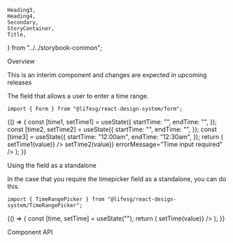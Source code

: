     Heading3,
    Heading4,
    Secondary,
    StoryContainer,
    Title,
} from "../../storybook-common";

<Meta title="Form/TimeRangePicker" component={Form.TimeRangePicker} />

<Title>Form.TimeRangePicker</Title>

<Secondary>Overview</Secondary>

<Alert type="warning">
    This is an interim component and changes are expected in upcoming releases
</Alert>

<br />

The field that allows a user to enter a time range.

```tsx
import { Form } from "@lifesg/react-design-system/form";
```

<Canvas>
    <Story name="TimeRangePicker">
        {() => {
            const [time1, setTime1] = useState({
                startTime: "",
                endTime: "",
            });
            const [time2, setTime2] = useState({
                startTime: "",
                endTime: "",
            });
            const [time3] = useState({
                startTime: "12:00am",
                endTime: "12:30am",
            });
            return (
                <StoryContainer>
                    <Container>
                        <Form.TimeRangePicker
                            label="This is a time range picker"
                            value={time1}
                            onChange={(value) => setTime1(value)}
                        />
                        <Form.TimeRangePicker
                            label="This is the disabled state"
                            disabled={true}
                        />
                        <Form.TimeRangePicker
                            label="This is the error state"
                            value={time2}
                            onChange={(value) => setTime2(value)}
                            errorMessage="Time input required"
                        />
                        <Form.TimeRangePicker
                            label="This is read only state for timepicker"
                            value={time3}
                            readOnly
                        />
                    </Container>
                </StoryContainer>
            );
        }}
    </Story>
</Canvas>

<Heading3>Using the field as a standalone</Heading3>

In the case that you require the timepicker field as a standalone, you can do this.

```tsx
import { TimeRangePicker } from "@lifesg/react-design-system/TimeRangePicker";
```

<Preview>
    <Story name="Standalone usage">
        {() => {
            const [time, setTime] = useState("");
            return (
                <StoryContainer>
                    <Container>
                        <TimeRangePicker
                            value={time}
                            onChange={(value) => setTime(value)}
                        />
                    </Container>
                </StoryContainer>
            );
        }}
    </Story>
</Preview>

<Secondary>Component API</Secondary>

<PropsTable />
